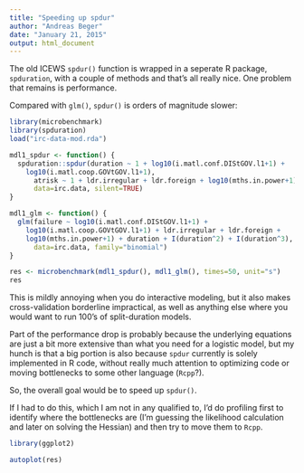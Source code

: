 ```yaml
---
title: "Speeding up spdur"
author: "Andreas Beger"
date: "January 21, 2015"
output: html_document
---
```


The old ICEWS `spdur()` function is wrapped in a seperate R package, `spduration`, with a couple of methods and that's all really nice. One problem that remains is performance. 

Compared with `glm()`, `spdur()` is orders of magnitude slower:

```r
library(microbenchmark)
library(spduration)
load("irc-data-mod.rda")
```

```r
mdl1_spdur <- function() { 
  spduration::spdur(duration ~ 1 + log10(i.matl.conf.DIStGOV.l1+1) + 
  	log10(i.matl.coop.GOVtGOV.l1+1),
	  atrisk ~ 1 + ldr.irregular + ldr.foreign + log10(mths.in.power+1),
	  data=irc.data, silent=TRUE) 
}

mdl1_glm <- function() {
  glm(failure ~ log10(i.matl.conf.DIStGOV.l1+1) + 
    log10(i.matl.coop.GOVtGOV.l1+1) + ldr.irregular + ldr.foreign + 
    log10(mths.in.power+1) + duration + I(duration^2) + I(duration^3),
	  data=irc.data, family="binomial")
}
```


```r
res <- microbenchmark(mdl1_spdur(), mdl1_glm(), times=50, unit="s")
res
```

This is mildly annoying when you do interactive modeling, but it also makes cross-validation borderline impractical, as well as anything else where you would want to run 100's of split-duration models. 

Part of the performance drop is probably because the underlying equations are just a bit more extensive than what you need for a logistic model, but my hunch is that a big portion is also because `spdur` currently is solely implemented in R code, without really much attention to optimizing code or moving bottlenecks to some other language (`Rcpp`?).

So, the overall goal would be to speed up `spdur()`. 

If I had to do this, which I am not in any qualified to, I'd do profiling first to identify where the bottlenecks are (I'm guessing the likelihood calculation and later on solving the Hessian) and then try to move them to `Rcpp`. 

```r
library(ggplot2)

autoplot(res)
```

